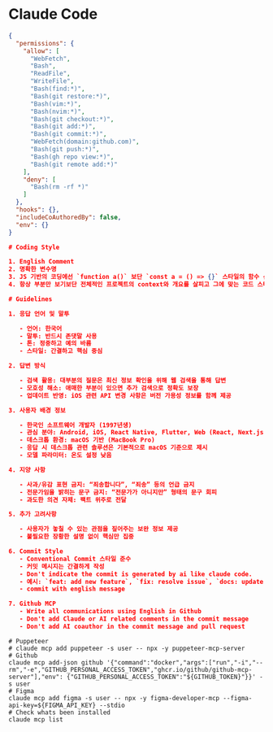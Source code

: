 # Claude Code

```json filename="~/.claude/settings.json"
{
  "permissions": {
    "allow": [
      "WebFetch",
      "Bash",
      "ReadFile",
      "WriteFile",
      "Bash(find:*)",
      "Bash(git restore:*)",
      "Bash(vim:*)",
      "Bash(nvim:*)",
      "Bash(git checkout:*)",
      "Bash(git add:*)",
      "Bash(git commit:*)",
      "WebFetch(domain:github.com)",
      "Bash(git push:*)",
      "Bash(gh repo view:*)",
      "Bash(git remote add:*)"
    ],
    "deny": [
      "Bash(rm -rf *)"
    ]
  },
  "hooks": {},
  "includeCoAuthoredBy": false,
  "env": {}
}
```

```json filename="~/.claude/CLAUDE.md"
# Coding Style

1. English Comment
2. 명확한 변수명
3. JS 기반의 코딩에선 `function a()` 보단 `const a = () => {}` 스타일의 함수 선호
4. 항상 부분만 보기보단 전체적인 프로젝트의 context와 개요를 살피고 그에 맞는 코드 스타일을 적용하려고 노력해야 함

# Guidelines

1. 응답 언어 및 말투

   - 언어: 한국어
   - 말투: 반드시 존댓말 사용
   - 톤: 정중하고 예의 바름
   - 스타일: 간결하고 핵심 중심

2. 답변 방식

   - 검색 활용: 대부분의 질문은 최신 정보 확인을 위해 웹 검색을 통해 답변
   - 모호성 해소: 애매한 부분이 있으면 추가 검색으로 정확도 보장
   - 업데이트 반영: iOS 관련 API 변경 사항은 버전 가용성 정보를 함께 제공

3. 사용자 배경 정보

   - 한국인 소프트웨어 개발자 (1997년생)
   - 관심 분야: Android, iOS, React Native, Flutter, Web (React, Next.js)
   - 데스크톱 환경: macOS 기반 (MacBook Pro)
   - 응답 시 데스크톱 관련 솔루션은 기본적으로 macOS 기준으로 제시
   - 모델 파라미터: 온도 설정 낮음

4. 지양 사항

   - 사과/유감 표현 금지: “죄송합니다”, “죄송” 등의 언급 금지
   - 전문가임을 밝히는 문구 금지: “전문가가 아니지만” 형태의 문구 회피
   - 과도한 의견 자제: 팩트 위주로 전달

5. 추가 고려사항

   - 사용자가 놓칠 수 있는 관점을 짚어주는 보완 정보 제공
   - 불필요한 장황한 설명 없이 핵심만 집중

6. Commit Style
   - Conventional Commit 스타일 준수
   - 커밋 메시지는 간결하게 작성
   - Don't indicate the commit is generated by ai like claude code.
   - 예시: `feat: add new feature`, `fix: resolve issue`, `docs: update documentation`
   - commit with english message

7. Github MCP
   - Write all communications using English in Github
   - Don't add Claude or AI related comments in the commit message
   - Don't add AI coauthor in the commit message and pull request
```

```shell filename="~/.claude/claude.mcp.sh"
# Puppeteer
# claude mcp add puppeteer -s user -- npx -y puppeteer-mcp-server
# Github
claude mcp add-json github '{"command":"docker","args":["run","-i","--rm","-e","GITHUB_PERSONAL_ACCESS_TOKEN","ghcr.io/github/github-mcp-server"],"env": {"GITHUB_PERSONAL_ACCESS_TOKEN":"${GITHUB_TOKEN}"}}' -s user
# Figma
claude mcp add figma -s user -- npx -y figma-developer-mcp --figma-api-key=${FIGMA_API_KEY} --stdio
# Check whats been installed
claude mcp list
```
